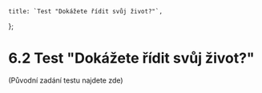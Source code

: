 
    title: `Test "Dokážete řídit svůj život?"`,
};

# 6.2 Test "Dokážete řídit svůj život?"

(Původní zadání testu najdete <Link href="/doc/texty_k_zamysleni.pdf" file>zde</Link>)

<Test/>